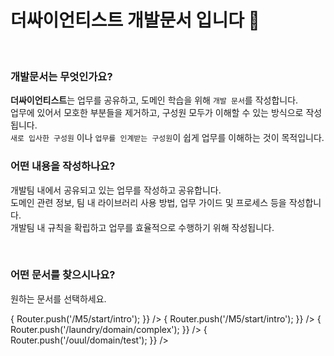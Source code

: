
# 더싸이언티스트 개발문서 입니다 👋

<br />

### 개발문서는 무엇인가요?

**더싸이언티스트**는 업무를 공유하고, 도메인 학습을 위해 `개발 문서`를 작성합니다.<br />
업무에 있어서 모호한 부분들을 제거하고, 구성원 모두가 이해할 수 있는 방식으로 작성됩니다.<br />
`새로 입사한 구성원` 이나 `업무를 인계받는 구성원`이 쉽게 업무를 이해하는 것이 목적입니다.<br />

### 어떤 내용을 작성하나요?

개발팀 내에서 공유되고 있는 업무를 작성하고 공유합니다.<br />
도메인 관련 정보, 팀 내 라이브러리 사용 방법, 업무 가이드 및 프로세스 등을 작성합니다.<br />
개발팀 내 규칙을 확립하고 업무를 효율적으로 수행하기 위해 작성됩니다.<br />

<br />

### 어떤 문서를 찾으시나요?

원하는 문서를 선택하세요.

<DocumentGrid>
  <CardLink
    title="M5"
    description="M5의 튜토리얼과 기능을 확인합니다."
    link="/M5/start/intro"
    imageSrc="/images/docs.svg"
    onClick={() => {
      Router.push('/M5/start/intro');
    }}
  />
  <CardLink
    title="M6"
    description="M6의 튜토리얼과 기능을 확인합니다."
    link="/M6/start/intro"
    imageSrc="/images/docs.svg"
    onClick={() => {
      Router.push('/M5/start/intro');
    }}
  />
  <CardLink
    title="아래층 세탁소"
    description="아래층 세탁소의 도메인 정보와 기능을 확인합니다."
    imageSrc="/images/laundry.svg"
    onClick={() => {
      Router.push('/laundry/domain/complex');
    }}
  />
  <CardLink
    title="아울(OUUL)"
    description="아울(OUUL)의 도메인 정보와 기능을 확인합니다."
    imageSrc="/images/ouul.jpg"
    onClick={() => {
      Router.push('/ouul/domain/test');
    }}
  />
</DocumentGrid>
